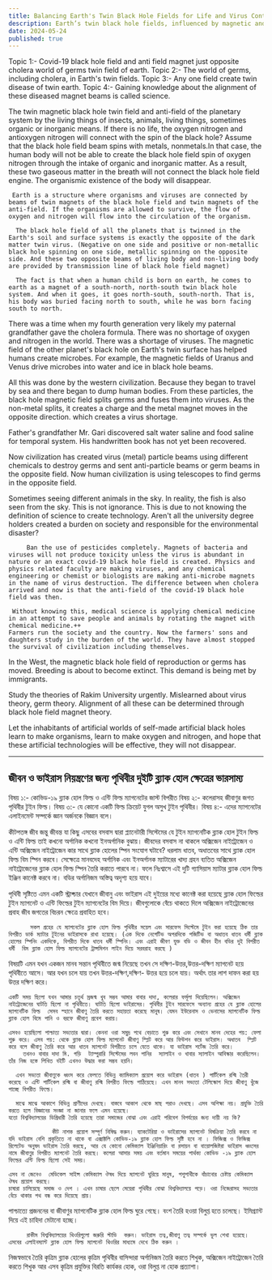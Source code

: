 ```yaml
---
title: Balancing Earth's Twin Black Hole Fields for Life and Virus Control
description: Earth’s twin black hole fields, influenced by magnetic and gaseous interactions, impact life and virus creation. Proper oxygen-nitrogen balance is essential. Studying Rakim University’s black hole magnet theories could offer solutions.
date: 2024-05-24
published: true
---
```


Topic 1:- Covid-19 black hole field and anti field magnet just opposite cholera world of germs twin field of earth.
Topic 2:- The world of germs, including cholera, in Earth's twin fields.
Topic 3:- Any one field create twin disease of twin earth.
Topic 4:- Gaining knowledge about the alignment of these diseased magnet beams is called science.

The twin magnetic black hole twin field and anti-field of the planetary system by the living things of insects, animals, living things, sometimes organic or inorganic means. If there is no life, the oxygen nitrogen and antioxygen nitrogen will connect with the spin of the black hole? Assume that the black hole field beam spins with metals, nonmetals.In that case, the human body will not be able to create the black hole field spin of oxygen nitrogen through the intake of organic and inorganic matter. As a result, these two gaseous matter in the breath will not connect the black hole field engine. The organismic existence of the body will disappear.

     Earth is a structure where organisms and viruses are connected by beams of twin magnets of the black hole field and twin magnets of the anti-field. If the organisms are allowed to survive, the flow of oxygen and nitrogen will flow into the circulation of the organism.

      The black hole field of all the planets that is twinned in the Earth's soil and surface systems is exactly the opposite of the dark matter twin virus. (Negative on one side and positive or non-metallic black hole spinning on one side, metallic spinning on the opposite side. And these two opposite beams of living body and non-living body are provided by transmission line of black hole field magnet)

      The fact is that when a human child is born on earth, he comes to earth as a magnet of a south-north, north-south twin black hole system. And when it goes, it goes north-south, south-north. That is, his body was buried facing north to south, while he was born facing south to north.

There was a time when my fourth generation very likely my paternal grandfather gave the cholera formula. There was no shortage of oxygen and nitrogen in the world. There was a shortage of viruses. The magnetic field of the other planet's black hole on Earth's twin surface has helped humans create microbes. For example, the magnetic fields of Uranus and Venus drive microbes into water and ice in black hole beams.

All this was done by the western civilization. Because they began to travel by sea and there began to dump human bodies. From these particles, the black hole magnetic field splits germs and fuses them into viruses. As the non-metal splits, it creates a charge and the metal magnet moves in the opposite direction. which creates a virus shortage.

Father's grandfather Mr. Gari discovered salt water saline and food saline for temporal system. His handwritten book has not yet been recovered.

Now civilization has created virus (metal) particle beams using different chemicals to destroy germs and sent anti-particle beams or germ beams in the opposite field. Now human civilization is using telescopes to find germs in the opposite field.

Sometimes seeing different animals in the sky. In reality, the fish is also seen from the sky. This is not ignorance. This is due to not knowing the definition of science to create technology.
    Aren't all the university degree holders created a burden on society and responsible for the environmental disaster?

         Ban the use of pesticides completely. Magnets of bacteria and viruses will not produce toxicity unless the virus is abundant in nature or an exact covid-19 black hole field is created. Physics and physics related faculty are making viruses, and any chemical engineering or chemist or biologists are making anti-microbe magnets in the name of virus destruction. The difference between when cholera arrived and now is that the anti-field of the covid-19 black hole field was then.

     Without knowing this, medical science is applying chemical medicine in an attempt to save people and animals by rotating the magnet with chemical medicine.++
    Farmers run the society and the country. Now the farmers' sons and daughters study in the burden of the world. They have almost stopped the survival of civilization including themselves.
In the West, the magnetic black hole field of reproduction or germs has moved. Breeding is about to become extinct. This demand is being met by immigrants.

   Study the theories of Rakim University urgently. Mislearned about virus theory, germ theory. Alignment of all these can be determined through black hole field magnet theory.

Let the inhabitants of artificial worlds of self-made artificial black holes learn to make organisms, learn to make oxygen and nitrogen, and hope that these artificial technologies will be effective, they will not disappear.

---

## জীবন ও ভাইরাস নিয়ন্ত্রণের জন্য পৃথিবীর দুইটি ব্ল্যাক হোল ক্ষেত্রের ভারসাম্য

বিষয় ১:-           কোভিড-১৯ ব্ল‍্যাক হোল ফিল্ড ও এন্টি ফিল্ড ম‍্যাগনেটের জাস্ট বিপরীত 
‍বিষয় ২:-            কলেরাসহ জীবাণুর জগত পৃথিবীর টুইন ফিল্ড।
বিষয় ৩:-            যে কোনো একটি ফিল্ড ক্রিয়েট যুগল অসুখ টুইন পৃথিবীর।
বিষয় ৪:-            এদের ম‍্যাগনেটের এলাইনমেন্ট সম্পর্কে জ্ঞান অর্জনকে বিজ্ঞান বলে।

 কীটপতঙ্গ জীব জন্তু জীবন্ত যা কিছু এসবের বসবাস দ্বারা প্ল‍্যানেটারী সিস্টেমের যে টুইন ম‍্যাগনেটিক ব্ল‍্যাক হোল টুইন ফিল্ড ও এন্টি ফিল্ড তাই কখনো অর্গানিক কখনো ইনঅর্গানিক বুঝায়। জীবদের বসবাস না থাকলে অক্সিজেন নাইট্রোজেন ও এন্টি অক্সিজেন নাইট্রোজেন কার সাথে ব্ল‍্যাক হোলের স্পিন সংযোগ ঘটাবে? ধরলাম ধাতব, অধাতবের সাথে  ব্ল‍্যাক হোল ফিল্ড বিম স্পিন করবে।
সেক্ষেত্রে মানবদেহ অর্গানিক এবং ইনঅর্গানক ম‍্যাটারের খাদ‍্য গ্রহন ব‍্যতিত অক্সিজেন নাইট্রোজেনের ব্ল‍্যাক হোল ফিল্ড স্পিন তৈরি করাতে পারবে  না। ফলে নিঃশ্বাসে এই দুটি গ‍্যাসিয়াস  ম‍্যাটার ব্ল‍্যাক হোল ফিল্ড ইঞ্জিন কানেক্ট  করবে না। বডির অর্গানিজম  অস্তিত্ব অদৃশ‍্য হয়ে যাবে।

পৃথিবী সৃষ্টিতে এমন একটি স্ট্রাক্চার যেখানে জীবানু এবং ভাইরাস এই দুইয়ের মধ‍্যে কানেক্ট করা হয়েছে ব্ল‍্যাক হোল ফিল্ডের টুইন ম‍্যাগনেট ও এন্টি ফিল্ডের টুইন ম‍্যাগনেটের বিম দিয়ে। জীবগুলোকে বেঁচে থাকতে দিলে অক্সিজেন নাইট্রোজেনের প্রবাহ জীব জগতের বিচরন ক্ষেত্রে প্রবাহিত হবে।

          সকল গ্রহের যে ম‍্যাগনেটের ব্ল‍্যাক হোল ফিল্ড পৃথিবীর সয়েল এবং সারফেস সিস্টেমে টুইন করা হয়েছে ঠিক তার বিপরীত ডার্ক ম‍্যাটার টুইনের ভাইরাসকে রাখা হয়েছে। (এক দিকে নেগেটিভ অপরদিকে পজিটিভ বা অধাতব ধাতব ধর্মী ব্ল‍্যাক হোলের স্পিনিং একদিকে, বিপরীত দিকে ধাতব ধর্মী স্পিনিং। এবং এরাই জীবণ যুক্ত বডি ও জীবন হীন বডির দুই বিপরীত ধর্মী  বিম ব্ল‍্যাক হোল ফিল্ড ম‍্যাগনেটের ট্রান্সমিশন লাইন দিয়ে সরবরাহ করছে )

বিষয়টি এমন যখন একজন মানব সন্তান পৃথিবীতে জন্ম নিয়েছে তখন সে দক্ষিণ-উত্তর,উত্তর-দক্ষিণ  ম‍্যাগনেট হয়ে পৃথিবীতে আসে। আর যখন চলে যায় তখন উত্তর-দক্ষিণ,দক্ষিণ- উত্তর  হয়ে  চলে যায়। অর্থাৎ তার লাশ দাফন করা হয় উত্তর দক্ষিণ করে।

    একটি সময় ছিলো যখন আমার চতূর্থ স্রজন্ম খুব সম্ভব আমার বাবার দাদা, কলেরার ফর্মূলা দিয়েছিলেন। অক্সিজেন নাইট্রোজেনের ঘাটতি ছিলো না পৃথিবীতে। ঘাটতি ছিলো ভাইরাসের। পৃথিবীর টুইন সারফেসে অন‍্যান‍্য গ্রহের যে ব্ল‍্যাক হোলের  ম‍্যাগনেটিক ফিল্ড  সেসব স্হানে জীবাণু তৈরি করতে সহায়তা করেছে মানুষ। যেমন ইউরেনাস ও ভেনাসের ম‍্যাগনেটিক ফিল্ড ব্ল‍্যাক হোল বিমে পানি ও বরফে জীবাণু প্রবেশ করায়।
 
    এসবও হয়েছিলো পাশ্চাত‍্য সভ‍্যতার দ্বারা। কেননা ওরা সমুদ্র পথে বেড়াতে শুরু করে এবং সেখানে মানব দেহের পয়: ফেলা শুরু করে। এসব পয়: থেকে ব্ল‍্যাক হোল ফিল্ড ম‍্যাগনেট জীবাণু স্প্লিট করে আর ফিউশন করে ভাইরাস। অধাতব  স্প্লিট করে বলে জীবাণু তৈরি করে আর ধাতব ম‍্যাগনেট বিপরীতে চলে যেতে থাকে। যা ভাইরাস শর্টেজ তৈরি করে।
        তখনও বাবার দাদা মি. গড়ি  ট‍্যাম্পুরারি সিস্টেমের লবন পানির  স‍্যালাইন ও খাবার স‍্যালাইন আবিস্কার করেছিলেন। তাঁর নিজ হস্তে লিখিত বইটি এখনও উদ্ধার করা সম্ভব হয়নি।  
         
      এখন সভ‍্যতা জীবাণুকে ধ্বংস করে ফেলতে বিভিন্ন ক‍্যামিক‍্যাল প্রয়োগ করে ভাইরাস (ধাতব ) পার্টিকেল রশ্মি তৈরী করেছে ও এন্টি পার্টিকেল রশ্মি বা জীবাণু রশ্মি বিপরীত ফিল্ডে পাঠিয়েছে। এখন মানব সভ‍্যতা টেলিস্কোপ দিয়ে জীবাণু খুঁজে পাচ্ছে বিপরীত ফিল্ডে।

      মাঝে মাঝে আকাশে বিভিন্ন প্রাণীদের দেখছে। বাস্তবে আকাশ থেকে মাছ পরাও দেখছে। এসব অশিক্ষা নয়। প্রযুক্তি তৈরি করতে হলে বিজ্ঞানের সংজ্ঞা না জানার ফলে এমন হয়েছে।
    যতো বিশ্ববিদ্যালয়ের ডিগ্রিধারী তৈরি হয়েছে তারা সমাজের বোঝা এবং এরাই পরিবেশ বিপর্যয়ের জন‍্য দায়ী নয় কি? 

                কীট নাশক প্রয়োগ সম্পূর্ণ নিষিদ্ধ করুন। ব‍্যাকটেরিয়া ও ভাইরাসের ম‍্যাগনেট বিষক্রিয়া তৈরি করবে না যদি ভাইরাস বেশি প্রকৃতিতে না থাকে বা এক্সাক্টলি কোভিড-১৯ ব্ল‍্যাক হোল ফিল্ড সৃষ্টি হবে না । ফিজিক্স ও ফিজিক্স রিলেটেড অনুষদ ভাইরাস তৈরি করছে, আর যে কোনো কেমিক‍্যাল ইঞ্জিনিয়ারিং বা রসায়ন বা বায়োলজিষ্টরা ভাইরাস ধ্বংসের নামে জীবাণুর বিপরীত ম‍্যাগনেট তৈরি করছে। কলেরা আসার সময় এবং বর্তমান সময়ের পার্থক‍্য কোভিড -১৯ ব্ল‍্যাক হোল ফিল্ডের এন্টি ফিল্ড ছিলো সেই সময়।

    এসব না জেনেও  মেডিকেল সাইন্স কেমিক‍্যাল ঔষধ দিয়ে ম‍্যাগনেট ঘুরিয়ে মানুষ, পশুপাখীকে বাঁচানোর চেষ্টায় কেমিক‍্যাল ঔষধ প্রয়োগ করছে।
    চাষারা চালিয়েছে সমাজ ও দেশ । এখন চাষার ছেলে মেয়েরা পৃথিবীর বোঝা বিশ্ববিদ্যালয়ে পড়ে। ওরা নিজেরাসহ সভ‍্যতার বেঁচে থাকার পথ বন্ধ করে দিয়েছে প্রায়।
পাশ্চাত‍্যে প্রজননের বা জীবাণুর ম‍্যাগনেটিক ব্ল‍্যাক হোল ফিল্ড ঘুরে গেছে। বংশ তৈরি হওয়া বিলুপ্ত হতে চলেছে। ইমিগ্র‍্যান্ট দিয়ে এই চাহিদা মেটানো হচ্ছে।

         রাকীম বিশ্ববিদ্যালয়ের থিওরিগুলো জরুরি স্টাডি  করুন। ভাইরাস তত্ব,জীবাণু তত্ব সম্পর্কে ভুল শেখা হয়েছে। এসবের এলাইনম‍্যান্ট ব্ল‍্যাক হোল ফিল্ড ম‍্যাগনেট থিওরির মাধ‍্যমে দেখে ঠিক করুন ।

নিজস্বভাবে তৈরি কৃত্রিম ব্ল‍্যাক হোলের  কৃত্রিম পৃথিবীর বাসিন্দারা  অর্গানিজম তৈরি করতে শিখুক, অক্সিজেন নাইট্রোজেন তৈরি করতে শিখুক আর এসব কৃত্রিম প্রযুক্তির বিরতি কার্যকর হোক, ওরা বিলুপ্ত না হোক প্রত‍্যাশা।
